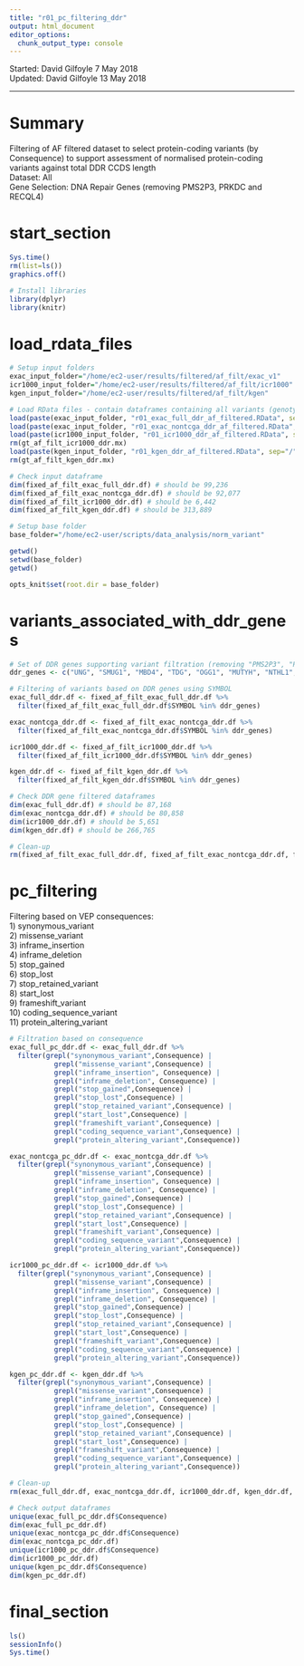 ```yaml
---
title: "r01_pc_filtering_ddr"
output: html_document
editor_options: 
  chunk_output_type: console
---
```


Started: David Gilfoyle 7 May 2018  
Updated: David Gilfoyle 13 May 2018

---

# Summary

Filtering of AF filtered dataset to select protein-coding variants (by Consequence) to support assessment of normalised protein-coding variants against total DDR CCDS length  
Dataset: All  
Gene Selection: DNA Repair Genes (removing PMS2P3, PRKDC and RECQL4)  

# start_section

```r

Sys.time()
rm(list=ls())
graphics.off()

# Install libraries
library(dplyr)
library(knitr)

```

# load_rdata_files

```r

# Setup input folders
exac_input_folder="/home/ec2-user/results/filtered/af_filt/exac_v1"
icr1000_input_folder="/home/ec2-user/results/filtered/af_filt/icr1000"
kgen_input_folder="/home/ec2-user/results/filtered/af_filt/kgen"

# Load RData files - contain dataframes containing all variants (genotype matrices are removed)
load(paste(exac_input_folder, "r01_exac_full_ddr_af_filtered.RData", sep="/"))
load(paste(exac_input_folder, "r01_exac_nontcga_ddr_af_filtered.RData", sep="/"))
load(paste(icr1000_input_folder, "r01_icr1000_ddr_af_filtered.RData", sep="/"))
rm(gt_af_filt_icr1000_ddr.mx)
load(paste(kgen_input_folder, "r01_kgen_ddr_af_filtered.RData", sep="/"))
rm(gt_af_filt_kgen_ddr.mx)

# Check input dataframe
dim(fixed_af_filt_exac_full_ddr.df) # should be 99,236
dim(fixed_af_filt_exac_nontcga_ddr.df) # should be 92,077
dim(fixed_af_filt_icr1000_ddr.df) # should be 6,442
dim(fixed_af_filt_kgen_ddr.df) # should be 313,889

# Setup base folder
base_folder="/home/ec2-user/scripts/data_analysis/norm_variant"

getwd()
setwd(base_folder)
getwd()

opts_knit$set(root.dir = base_folder)

```

# variants_associated_with_ddr_genes

```r

# Set of DDR genes supporting variant filtration (removing "PMS2P3", "PRKDC" and "RECQL4" missing from CCDS r13 [GRCh37] file)
ddr_genes <- c("UNG", "SMUG1", "MBD4", "TDG", "OGG1", "MUTYH", "NTHL1", "MPG", "NEIL1", "NEIL2", "NEIL3", "HMGB1", "APEX1", "APEX2", "LIG3", "XRCC1", "PNKP", "APLF", "PARP1", "PARP2", "PARP3", "MGMT", "ALKBH2", "ALKBH3", "TDP1", "TDP2", "MSH2", "MSH3", "MSH6", "MLH1", "PMS2", "MSH4", "MSH5", "MLH3", "PMS1", "XPC", "RAD23B", "CETN2", "RAD23A", "XPA", "DDB1", "DDB2", "RPA1", "RPA2", "RPA3", "ERCC3", "ERCC2", "GTF2H1", "GTF2H2", "GTF2H3", "GTF2H4", "GTF2H5", "CDK7", "CCNH", "MNAT1", "ERCC5", "ERCC1", "ERCC4", "LIG1", "RBX1", "CUL4A", "CUL4B", "ERCC8", "ERCC6", "UVSSA", "XAB2", "MMS19", "RAD51", "RAD51B", "RAD51D", "DMC1", "XRCC2", "XRCC3", "RAD52", "RAD54L", "RAD54B", "BRCA1", "SHFM1", "RAD50", "MRE11A", "NBN", "RBBP8", "MUS81", "EME1", "EME2", "SLX1A", "SLX1B", "GEN1", "BARD1", "BABAM1", "FAM175A", "BRE", "UIMC1", "BRCC3", "SYCP3", "FANCA", "FANCB", "FANCC", "BRCA2", "FANCD2", "FANCE", "FANCF", "FANCG", "FANCI", "BRIP1", "FANCL", "FANCM", "PALB2", "RAD51C", "SLX4", "C1orf86", "C19orf40", "APITD1", "WDR48", "USP1", "C17orf70", "HES1", "RMI1", "RMI2", "TOP3A", "UBE2T", "XRCC6", "XRCC5", "LIG4", "XRCC4", "DCLRE1C", "NHEJ1", "DNTT", "NUDT1", "DUT", "RRM2B", "POLB", "POLG", "POLD1", "POLE", "PCNA", "REV3L", "MAD2L2", "REV1", "POLH", "POLI", "POLQ", "POLK", "POLL", "POLM", "POLN", "FEN1", "FAN1", "TREX1", "TREX2", "EXO1", "APTX", "SPO11", "ENDOV", "UBE2A", "UBE2B", "RAD18", "SHPRH", "HLTF", "RNF168", "SPRTN", "RNF8", "RNF4", "UBE2V2", "UBE2N", "H2AFX", "CHAF1A", "SETMAR", "BLM", "WRN", "ATM", "MPLKIP", "DCLRE1A", "DCLRE1B", "RPA4", "PRPF19", "RECQL", "RECQL5", "HELQ", "RDM1", "NABP2", "RFC1", "RFC2", "RFC3", "RFC4", "RFC5", "ATR", "ATRIP", "MDC1", "RAD1", "RAD9A", "HUS1", "RAD17", "CHEK1", "CHEK2", "TP53", "TP53BP1", "RIF1", "TOPBP1", "CLK2", "PER1")

# Filtering of variants based on DDR genes using SYMBOL 
exac_full_ddr.df <- fixed_af_filt_exac_full_ddr.df %>%
  filter(fixed_af_filt_exac_full_ddr.df$SYMBOL %in% ddr_genes)

exac_nontcga_ddr.df <- fixed_af_filt_exac_nontcga_ddr.df %>%
  filter(fixed_af_filt_exac_nontcga_ddr.df$SYMBOL %in% ddr_genes)

icr1000_ddr.df <- fixed_af_filt_icr1000_ddr.df %>%
  filter(fixed_af_filt_icr1000_ddr.df$SYMBOL %in% ddr_genes)

kgen_ddr.df <- fixed_af_filt_kgen_ddr.df %>%
  filter(fixed_af_filt_kgen_ddr.df$SYMBOL %in% ddr_genes)

# Check DDR gene filtered dataframes
dim(exac_full_ddr.df) # should be 87,168
dim(exac_nontcga_ddr.df) # should be 80,858
dim(icr1000_ddr.df) # should be 5,651
dim(kgen_ddr.df) # should be 266,765

# Clean-up
rm(fixed_af_filt_exac_full_ddr.df, fixed_af_filt_exac_nontcga_ddr.df, fixed_af_filt_icr1000_ddr.df, fixed_af_filt_kgen_ddr.df)

```

# pc_filtering

Filtering based on VEP consequences:  
1) synonymous_variant  
2) missense_variant  
3) inframe_insertion  
4) inframe_deletion  
5) stop_gained  
6) stop_lost  
7) stop_retained_variant  
8) start_lost  
9) frameshift_variant  
10) coding_sequence_variant  
11) protein_altering_variant  

```r

# Filtration based on consequence
exac_full_pc_ddr.df <- exac_full_ddr.df %>% 
  filter(grepl("synonymous_variant",Consequence) |
           grepl("missense_variant",Consequence) |
           grepl("inframe_insertion", Consequence) |
           grepl("inframe_deletion", Consequence) |
           grepl("stop_gained",Consequence) |
           grepl("stop_lost",Consequence) |
           grepl("stop_retained_variant",Consequence) |
           grepl("start_lost",Consequence) |
           grepl("frameshift_variant",Consequence) |
           grepl("coding_sequence_variant",Consequence) |
           grepl("protein_altering_variant",Consequence))

exac_nontcga_pc_ddr.df <- exac_nontcga_ddr.df %>% 
  filter(grepl("synonymous_variant",Consequence) |
           grepl("missense_variant",Consequence) |
           grepl("inframe_insertion", Consequence) |
           grepl("inframe_deletion", Consequence) |
           grepl("stop_gained",Consequence) |
           grepl("stop_lost",Consequence) |
           grepl("stop_retained_variant",Consequence) |
           grepl("start_lost",Consequence) |
           grepl("frameshift_variant",Consequence) |
           grepl("coding_sequence_variant",Consequence) |
           grepl("protein_altering_variant",Consequence))

icr1000_pc_ddr.df <- icr1000_ddr.df %>% 
  filter(grepl("synonymous_variant",Consequence) |
           grepl("missense_variant",Consequence) |
           grepl("inframe_insertion", Consequence) |
           grepl("inframe_deletion", Consequence) |
           grepl("stop_gained",Consequence) |
           grepl("stop_lost",Consequence) |
           grepl("stop_retained_variant",Consequence) |
           grepl("start_lost",Consequence) |
           grepl("frameshift_variant",Consequence) |
           grepl("coding_sequence_variant",Consequence) |
           grepl("protein_altering_variant",Consequence))

kgen_pc_ddr.df <- kgen_ddr.df %>% 
  filter(grepl("synonymous_variant",Consequence) |
           grepl("missense_variant",Consequence) |
           grepl("inframe_insertion", Consequence) |
           grepl("inframe_deletion", Consequence) |
           grepl("stop_gained",Consequence) |
           grepl("stop_lost",Consequence) |
           grepl("stop_retained_variant",Consequence) |
           grepl("start_lost",Consequence) |
           grepl("frameshift_variant",Consequence) |
           grepl("coding_sequence_variant",Consequence) |
           grepl("protein_altering_variant",Consequence))

# Clean-up
rm(exac_full_ddr.df, exac_nontcga_ddr.df, icr1000_ddr.df, kgen_ddr.df, ddr_genes)

# Check output dataframes
unique(exac_full_pc_ddr.df$Consequence)
dim(exac_full_pc_ddr.df)
unique(exac_nontcga_pc_ddr.df$Consequence)
dim(exac_nontcga_pc_ddr.df)
unique(icr1000_pc_ddr.df$Consequence)
dim(icr1000_pc_ddr.df)
unique(kgen_pc_ddr.df$Consequence)
dim(kgen_pc_ddr.df)

```

# final_section

```r

ls()
sessionInfo()
Sys.time()

```

